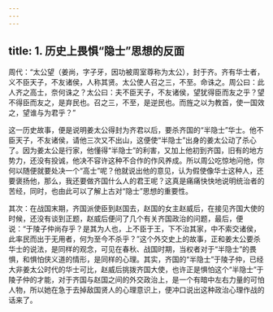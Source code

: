 ```yaml
---
---
---
```

title: 1. 历史上畏惧“隐士”思想的反面
---




周代：“太公望（姜尚，字子牙，因功被周室尊称为太公），封于齐。齐有华士者，义不臣天子，不友诸侯，人称其贤。太公使人召之三，不至。命诛之。周公曰：此人齐之高士，奈何诛之？太公曰：夫不臣天子，不友诸侯，望犹得臣而友之乎？望不得臣而友之，是弃民也。召之三，不至，是逆民也。而旌之以为教首，使一国效之，望谁与为君乎？”

这一历史故事，便是说明姜太公得封为齐君以后，要杀齐国的“半隐士”华士。他不臣天子，不友诸侯，请他三次又不出山，这便使“半隐士”出身的姜太公动了杀心了。因为姜太公是行家，他懂得“半隐士”的利害，又加上他初到齐国，旧有的地方势力，还没有投诚，他决不容许这种不合作的作风养成。所以周公吃惊地问他，你何以随便就要处决一个“高士”呢？他就说出他的意见，认为假使像华士这种人，还要褒扬他，那么，我还要做齐国什么人的君王呢？这真是痛痛快快地说明统治者的苦经，同时，也由此可以了解上古对“隐士”思想的重要性。

其次：在战国末期，齐国派使臣到赵国去，赵国的女主赵威后，在接见齐国大使的时候，还没有谈到正题，赵威后便问了几个有关齐国政治的问题，最后，便说：“于陵子仲尚存乎？是其为人也，上不臣于王，下不治其家，中不索交诸侯，此率民而出于无用者，何为至今不杀乎？”这个外交史上的故事，正和姜太公要杀华士的说法，是同样的观念，可见在春秋、战国时期，当权者对于“半隐士”的畏惧，和惧怕侠义道的情形，是同样的心理。其实，齐国的“半隐士”于陵子仲，已经大非姜太公时代的华士可比，赵威后挑拨齐国大使，也许正是惧怕这个“半隐士”于陵子仲的才能，对于齐国与赵国之间的外交政治上，是一个有暗中左右力量的可怕人物，所以她在急于去掉敌国贤人的心理意识上，便冲口说出这种政治心理作战的话来了。